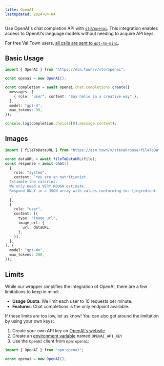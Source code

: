 ```yaml
---
title: OpenAI
lastUpdated: 2024-04-04
---
```


Use OpenAI's chat completion API with [`std/openai`](https://www.val.town/v/std/openai). This integration enables access to OpenAI's language models without needing to acquire API keys.

For free Val Town users, [all calls are sent to `gpt-4o-mini`](https://www.val.town/v/std/openaiproxy?v=12#L85).

## Basic Usage

```ts title="Example" val
import { OpenAI } from "https://esm.town/v/std/openai";

const openai = new OpenAI();

const completion = await openai.chat.completions.create({
  messages: [
    { role: "user", content: "Say hello in a creative way" },
  ],
  model: "gpt-4",
  max_tokens: 30,
});

console.log(completion.choices[0].message.content);
```

## Images

```ts title="Image Example" val
import { fileToDataURL } from "https://esm.town/v/stevekrouse/fileToDataURL";

const dataURL = await fileToDataURL(file);
const response = await chat([
  {
    role: "system",
    content: `You are an nutritionist. 
  Estimate the calories.
  We only need a VERY ROUGH estimate.
  Respond ONLY in a JSON array with values conforming to: {ingredient: string, calories: number}
  `,
  },
  {
    role: "user",
    content: [{
      type: "image_url",
      image_url: {
        url: dataURL,
      },
    }],
  },
], {
  model: "gpt-4o",
  max_tokens: 200,
});
```

## Limits

While our wrapper simplifies the integration of OpenAI, there are a few limitations to keep in mind:

- **Usage Quota**: We limit each user to 10 requests per minute.
- **Features**: Chat completions is the only endpoint available.

If these limits are too low, let us know! You can also get around the limitation by using your own keys:

1. Create your own API key on [OpenAI's website](https://platform.openai.com/api-keys)
2. Create an [environment variable](https://www.val.town/settings/environment-variables?adding=true) named `OPENAI_API_KEY`
3. Use the `OpenAI` client from `npm:openai`:

```ts title="Example" val
import { OpenAI } from "npm:openai";

const openai = new OpenAI();
```
